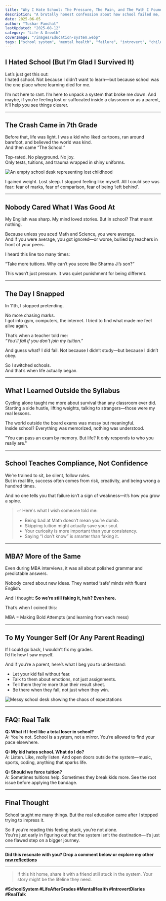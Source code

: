 ```yaml
---
title: "Why I Hate School: The Pressure, The Pain, and The Path I Found Instead"
description: "A brutally honest confession about how school failed me, what it did to my mind, and how I finally found my way back—on my terms. For every student or parent stuck in the system, this is for you."
date: 2025-06-05
author: "Tushar Panchal"
lastUpdated: "2025-08-12"
category: "Life & Growth"
coverImage: "/images/Education-system.webp"
tags: ["school system", "mental health", "failure", "introvert", "childhood", "learning", "society", "education reform"]
---
```



## I Hated School (But I’m Glad I Survived It)

Let’s just get this out:  
I hated school. Not because I didn’t want to learn—but because school was the one place where learning died for me.

I’m not here to rant. I’m here to unpack a system that broke me down. And maybe, if you’re feeling lost or suffocated inside a classroom or as a parent, it’ll help you see things clearer.

---

## The Crash Came in 7th Grade

Before that, life was light. I was a kid who liked cartoons, ran around barefoot, and believed the world was kind.  
And then came “The School.”

Top-rated. No playground. No joy.  
Only tests, tuitions, and trauma wrapped in shiny uniforms.

<Image
  src="/images/school-desk.jpg"
  alt="An empty school desk representing lost childhood"
  width={800}
  height={400}
  className="rounded-xl my-6 mx-auto shadow-lg"
/>

I gained weight. Lost sleep. I stopped feeling like myself. All I could see was fear: fear of marks, fear of comparison, fear of being ‘left behind’.

---

## Nobody Cared What I Was Good At

My English was sharp. My mind loved stories. But in school? That meant nothing.

Because unless you aced Math and Science, you were average.  
And if you were average, you got ignored—or worse, bullied by teachers in front of your peers.

I heard this line too many times:

<Quote>
“Take more tuitions. Why can’t you score like Sharma Ji’s son?”
</Quote>

This wasn’t just pressure. It was quiet punishment for being different.

---

## The Day I Snapped

In 11th, I stopped pretending.

No more chasing marks.  
I got into gym, computers, the internet. I tried to find what made me feel alive again.

That’s when a teacher told me:  
*“You’ll fail if you don’t join my tuition.”*

And guess what? I did fail. Not because I didn’t study—but because I didn’t obey.

So I switched schools.  
And that’s when life actually began.

---

## What I Learned Outside the Syllabus

Cycling alone taught me more about survival than any classroom ever did.  
Starting a side hustle, lifting weights, talking to strangers—those were my real lessons.

The world outside the board exams was messy but meaningful.  
Inside school? Everything was memorized, nothing was understood.

<Quote>
"You can pass an exam by memory. But life? It only responds to who you really are."
</Quote>

---

## School Teaches Compliance, Not Confidence

We’re trained to sit, be silent, follow rules.  
But in real life, success often comes from risk, creativity, and being wrong a hundred times.

And no one tells you that failure isn’t a sign of weakness—it’s how you grow a spine.

> ✅ Here's what I wish someone told me:
> 
> - Being bad at Math doesn’t mean you’re dumb.  
> - Skipping tuition might actually save your soul.  
> - Your curiosity is more important than your consistency.  
> - Saying “I don’t know” is smarter than faking it.

---

## MBA? More of the Same

Even during MBA interviews, it was all about polished grammar and predictable answers.

Nobody cared about new ideas. They wanted ‘safe’ minds with fluent English.

And I thought: **So we’re still faking it, huh? Even here.**

That’s when I coined this:

<Quote>
MBA = Making Bold Attempts (and learning from each mess)
</Quote>

---

## To My Younger Self (Or Any Parent Reading)

If I could go back, I wouldn’t fix my grades.  
I’d fix how I saw myself.

And if you’re a parent, here’s what I beg you to understand:

- Let your kid fail without fear.  
- Talk to them about emotions, not just assignments.  
- Tell them they're more than their result sheet.  
- Be there when they fall, not just when they win.

<Image
  src="/images/messy-desk.jpg"
  alt="Messy school desk showing the chaos of expectations"
  width={800}
  height={400}
  className="rounded-xl my-6 mx-auto shadow-lg"
/>

---

## FAQ: Real Talk

**Q: What if I feel like a total loser in school?**  
A: You’re not. School is a system, not a mirror. You’re allowed to find your pace elsewhere.

**Q: My kid hates school. What do I do?**  
A: Listen. Like, *really* listen. And open doors outside the system—music, sports, coding, anything that sparks life.

**Q: Should we force tuition?**  
A: Sometimes tuitions help. Sometimes they break kids more. See the root issue before applying the bandage.

---

## Final Thought

School taught me many things. But the real education came after I stopped trying to impress it.

So if you’re reading this feeling stuck, you’re not alone.  
You’re just early in figuring out that the system isn’t the destination—it’s just one flawed step on a bigger journey.

---

**Did this resonate with you? Drop a comment below or explore my other [raw reflections](/blog)**  

---

> If this hit home, share it with a friend still stuck in the system. Your story might be the lifeline they need.


**#SchoolSystem #LifeAfterGrades #MentalHealth #IntrovertDiaries #RealTalk**
